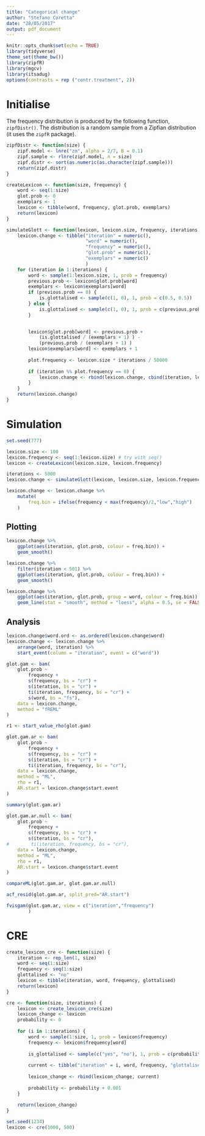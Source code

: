 ```yaml
---
title: "Categorical change"
author: "Stefano Coretta"
date: "28/05/2017"
output: pdf_document
---
```


```r
knitr::opts_chunk$set(echo = TRUE)
library(tidyverse)
theme_set(theme_bw())
library(zipfR)
library(mgcv)
library(itsadug)
options(contrasts = rep ("contr.treatment", 2))
```

# Initialise

The frequency distribution is produced by the following function, `zipfDistr()`. The distribution is a random sample from a Zipfian distribution (it uses the `zipfR` package).

```r
zipfDistr <- function(size) {
    zipf.model <- lnre("zm", alpha = 2/7, B = 0.1)
    zipf.sample <- rlnre(zipf.model, n = size)
    zipf.distr <- sort(as.numeric(as.character(zipf.sample)))
    return(zipf.distr)
}
```

```r
createLexicon <- function(size, frequency) {
    word <- seq(1:size)
    glot.prob <- 0
    exemplars <- 1
    lexicon <- tibble(word, frequency, glot.prob, exemplars)
    return(lexicon)
}
```

```r
simulateGlott <- function(lexicon, lexicon.size, frequency, iterations) {
    lexicon.change <- tibble("iteration" = numeric(),
                             "word" = numeric(),
                             "frequency" = numeric(),
                             "glot.prob" = numeric(),
                             "exemplars" = numeric()
                             )
    for (iteration in 1:iterations) {
        word <- sample(1:lexicon.size, 1, prob = frequency)
        previous.prob <- lexicon$glot.prob[word]
        exemplars <- lexicon$exemplars[word]
        if (previous.prob == 0) {
            is.glottalised <- sample(c(1, 0), 1, prob = c(0.5, 0.5))
        } else {
            is.glottalised <- sample(c(1, 0), 1, prob = c(previous.prob, 1-previous.prob))
        }
        

        lexicon$glot.prob[word] <- previous.prob +
            (is.glottalised / (exemplars + 1) ) -
            (previous.prob / (exemplars + 1) )
        lexicon$exemplars[word] <- exemplars + 1
        
        plot.frequency <- lexicon.size * iterations / 50000
        
        if (iteration %% plot.frequency == 0) {
            lexicon.change <- rbind(lexicon.change, cbind(iteration, lexicon))
        }
    }
    return(lexicon.change)
}
```


# Simulation

```r
set.seed(777)

lexicon.size <- 100
lexicon.frequency <- seq(1:lexicon.size) # try with seq()
lexicon <- createLexicon(lexicon.size, lexicon.frequency)

iterations <- 5000
lexicon.change <- simulateGlott(lexicon, lexicon.size, lexicon.frequency, iterations)

lexicon.change <- lexicon.change %>%
    mutate(
        freq.bin = ifelse(frequency < max(frequency)/2,"low","high")
    )
```

## Plotting

```r
lexicon.change %>%
    ggplot(aes(iteration, glot.prob, colour = freq.bin)) +
    geom_smooth()
```

```r
lexicon.change %>%
    filter(iteration < 501) %>%
    ggplot(aes(iteration, glot.prob, colour = freq.bin)) +
    geom_smooth()
```

```r
lexicon.change %>%
    ggplot(aes(iteration, glot.prob, group = word, colour = freq.bin)) +
    geom_line(stat = "smooth", method = "loess", alpha = 0.5, se = FALSE)
```

## Analysis

```r
lexicon.change$word.ord <- as.ordered(lexicon.change$word)
lexicon.change <- lexicon.change %>%
    arrange(word, iteration) %>%
    start_event(column = "iteration", event = c("word"))
```

```r
glot.gam <- bam(
    glot.prob ~
        frequency +
        s(frequency, bs = "cr") +
        s(iteration, bs = "cr") +
        ti(iteration, frequency, bs = "cr") +
        s(word, bs = "fs"),
    data = lexicon.change,
    method = "fREML"
)

r1 <- start_value_rho(glot.gam)

glot.gam.ar <- bam(
    glot.prob ~
        frequency +
        s(frequency, bs = "cr") +
        s(iteration, bs = "cr") +
        ti(iteration, frequency, bs = "cr"),
    data = lexicon.change,
    method = "ML",
    rho = r1,
    AR.start = lexicon.change$start.event
)

summary(glot.gam.ar)

glot.gam.ar.null <- bam(
    glot.prob ~
        frequency +
        s(frequency, bs = "cr") +
        s(iteration, bs = "cr"),
#        ti(iteration, frequency, bs = "cr"),
    data = lexicon.change,
    method = "ML",
    rho = r1,
    AR.start = lexicon.change$start.event
)

compareML(glot.gam.ar, glot.gam.ar.null)
```

```r
acf_resid(glot.gam.ar, split_pred="AR.start")
```


```r
fvisgam(glot.gam.ar, view = c("iteration","frequency")
        )
```



# CRE

```r
create_lexicon_cre <- function(size) {
    iteration <- rep_len(1, size)
    word <- seq(1:size)
    frequency <- seq(1:size)
    glottalised <- "no"
    lexicon <- tibble(iteration, word, frequency, glottalised)
    return(lexicon)
}

cre <- function(size, iterations) {
    lexicon <- create_lexicon_cre(size)
    lexicon_change <- lexicon
    probability <- 0
    
    for (i in 1:iterations) {
        word <- sample(1:size, 1, prob = lexicon$frequency)
        frequency <- lexicon$frequency[word]
        
        is_glottalised <- sample(c("yes", "no"), 1, prob = c(probability, 1 - probability))
        
        current <- tibble("iteration" = i, word, frequency, "glottalised" = is_glottalised)
        
        lexicon_change <- rbind(lexicon_change, current)
        
        probability <- probability + 0.001
    }
    
    return(lexicon_change)
}
```

```r
set.seed(1234)
lexicon <- cre(1000, 500)
```

```r

```

